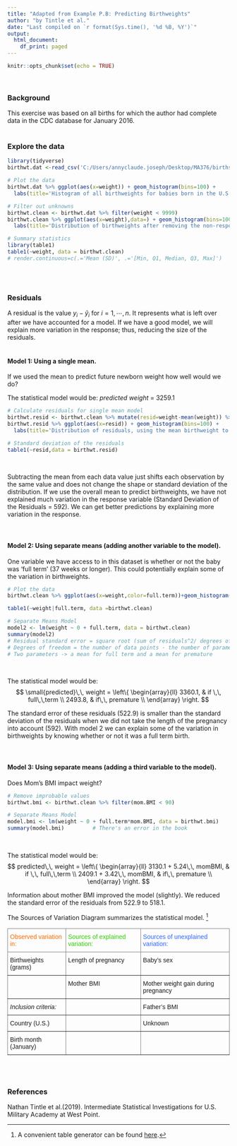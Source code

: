 ---
title: "Adapted from Example P.B: Predicting Birthweights"
author: "by Tintle et al."
date: "Last compiled on `r format(Sys.time(), '%d %B, %Y')`"
output:
  html_document:
    df_print: paged
---

```{r setup, message=FALSE, echo=TRUE, include=FALSE, warning=FALSE}
knitr::opts_chunk$set(echo = TRUE)
```

<br>

### Background 
This exercise was based on all births for which the author had complete data in the CDC database for January 2016. 
<br>
<br>

### Explore the data

```{r, message=FALSE, echo=TRUE}
library(tidyverse)
birthwt.dat <-read_csv('C:/Users/annyclaude.joseph/Desktop/MA376/births.csv')

# Plot the data
birthwt.dat %>% ggplot(aes(x=weight)) + geom_histogram(bins=100) +
  labs(title='Histogram of all birthweights for babies born in the U.S. in January, 2016')

# Filter out unknowns
birthwt.clean <- birthwt.dat %>% filter(weight < 9999)
birthwt.clean %>% ggplot(aes(x=weight),data=) + geom_histogram(bins=100) +
  labs(title='Distribution of birthweights after removing the non-responses coded as 9999')

# Summary statistics
library(table1)
table1(~weight, data = birthwt.clean) 
# render.continuous=c(.='Mean (SD)', .='[Min, Q1, Median, Q3, Max]')
```
<br>
<br>

### Residuals
A residual is the value $y_i - \hat{y}_i$ for $i =1,\cdots,n$. It represents what is left over after we have accounted for a model. If we have a good model, we will explain more variation in the response; thus, reducing the size of the residuals. 
<br>
<br>

#### Model 1: Using a single mean.
If we used the mean to predict future newborn weight how well would we do?
<br>

The statistical model would be: *predicted weight * = 3259.1
<br>

```{r}
# Calculate residuals for single mean model
birthwt.resid <- birthwt.clean %>% mutate(resid=weight-mean(weight)) %>% select(resid)
birthwt.resid %>% ggplot(aes(x=resid)) + geom_histogram(bins=100) + 
  labs(title='Distribution of residuals, using the mean birthweight to predict each birthweight in the sample')

# Standard deviation of the residuals
table1(~resid,data = birthwt.resid)
```
<br>

Subtracting the mean from each data value just shifts each observation by the same value and does not change the shape or standard deviation of the distribution. If we use the overall mean to predict birthweights, we have not explained much variation in the response variable (Standard Deviation of the Residuals = 592). We can get better predictions by explaining more variation in the response.
<br>
<br>
<br>

#### Model 2: Using separate means (adding another variable to the model).
One variable we have access to in this dataset is whether or not the baby was 'full term' (37 weeks or longer). This could potentially explain some of the variation in birthweights.
<br>

```{r, warning=FALSE, message=FALSE}
# Plot the data
birthwt.clean %>% ggplot(aes(x=weight,color=full.term))+geom_histogram(fill="white", alpha=0.5, position="identity") + labs(title='Birthweights for full term pregnancies and premature pregnancies')

table1(~weight|full.term, data =birthwt.clean)

# Separate Means Model 
model2 <- lm(weight ~ 0 + full.term, data = birthwt.clean)
summary(model2)                
# Residual standard error = square root (sum of residuals^2/ degrees of freedom)
# Degrees of freedom = the number of data points - the number of parameters estimated in the model 
# Two parameters -> a mean for full term and a mean for premature

```
<br>
 
The statistical model would be:   $$ \small{predicted}\,\, weight =   \left\{
\begin{array}{ll}
      3360.1, & if \,\, full\,\,term \\
      2493.8, & if\,\,  premature \\
\end{array} 
\right.  $$

The standard error of these residuals (522.9) is smaller than the standard deviation of the residuals when we did not take the length of the pregnancy into account (592). With model 2 we can explain some of the variation in birthweights by knowing whether or not it was a full term birth.
<br>
<br>
<br> 

#### Model 3: Using separate means (adding a third variable to the model).
Does Mom's BMI impact weight?

```{r}
# Remove improbable values
birthwt.bmi <- birthwt.clean %>% filter(mom.BMI < 90)   

# Separate Means Model
model.bmi <- lm(weight ~ 0 + full.term*mom.BMI, data = birthwt.bmi)
summary(model.bmi)         # There's an error in the book
```
<br>
 
The statistical model would be:   $$ predicted\,\, weight =   \left\{
\begin{array}{ll}
      3130.1 + 5.24\,\, momBMI, & if \,\, full\,\,term \\
      2409.1 + 3.42\,\, momBMI, & if\,\,  premature \\
\end{array} 
\right.  $$

Information about mother BMI improved the model (slightly). We reduced the standard error of the residuals from 522.9 to 518.1.

The Sources of Variation Diagram summarizes the statistical model. ^[A convenient table generator can be found [here](https://www.tablesgenerator.com/latex_tables).]
<br>

<style type="text/css">
.tg  {border-collapse:collapse;border-spacing:0;}
.tg td{border-color:black;border-style:solid;border-width:1px;font-family:Arial, sans-serif;font-size:14px;
  overflow:hidden;padding:10px 5px;word-break:normal;}
.tg th{border-color:black;border-style:solid;border-width:1px;font-family:Arial, sans-serif;font-size:14px;
  font-weight:normal;overflow:hidden;padding:10px 5px;word-break:normal;}
.tg .tg-0pky{border-color:inherit;text-align:left;vertical-align:top}
.tg .tg-fymr{border-color:inherit;font-weight:bold;text-align:left;vertical-align:top}
.tg .tg-3qbk{border-color:inherit;color:#3166ff;text-align:left;vertical-align:top}
.tg .tg-6tgj{border-color:inherit;color:#f56b00;text-align:left;vertical-align:top}
.tg .tg-tu1s{border-color:inherit;color:#32cb00;text-align:left;vertical-align:top}
.tg .tg-f8tv{border-color:inherit;font-style:italic;text-align:left;vertical-align:top}
</style>
<table class="tg">
<thead>
  <tr>
    <th class="tg-6tgj">Observed variation in:</th>
    <th class="tg-tu1s">Sources of explained variation: </th>
    <th class="tg-3qbk">Sources of unexplained variation:</th>
  </tr>
</thead>
<tbody>
  <tr>
    <td class="tg-0pky">Birthweights (grams)</td>
    <td class="tg-0pky">Length of pregnancy </td>
    <td class="tg-0pky">Baby's sex</td>
  </tr>
  
  <tr>
    <td class="tg-0pky"></td>
    <td class="tg-0pky">Mother BMI </td>
    <td class="tg-0pky">Mother weight gain
during pregnancy</td>
  </tr>
  <tr>
    <td class="tg-f8tv">Inclusion criteria:</td>
    <td class="tg-0pky"></td>
    <td class="tg-0pky">Father's BMI</td>

  </tr>
  <tr>
    <td class="tg-0pky"> Country (U.S.) </td>
    <td class="tg-0pky"></td>
    <td class="tg-0pky">Unknown</td>
  </tr>
    <tr>
    <td class="tg-0pky"> Birth month (January) </td>
    <td class="tg-0pky"></td>
    <td class="tg-0pky"></td>
  </tr>
</tbody>
</table>
<br>
<br>

### References
Nathan Tintle et al.(2019). Intermediate Statistical Investigations for U.S. Military Academy at West Point.
 
 